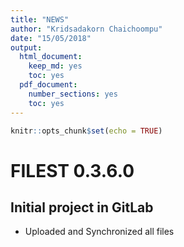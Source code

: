 ```yaml
---
title: "NEWS"
author: "Kridsadakorn Chaichoompu"
date: "15/05/2018"
output:
  html_document:
    keep_md: yes
    toc: yes
  pdf_document: 
    number_sections: yes
    toc: yes
---
```


```r
knitr::opts_chunk$set(echo = TRUE)
```

# FILEST 0.3.6.0

## Initial project in GitLab

* Uploaded and Synchronized all files
